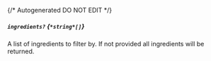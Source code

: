 {/* Autogenerated DO NOT EDIT  */}
##### `ingredients?` *{`*string*[]`}*
A list of ingredients to filter by. If not provided all ingredients will be returned.

